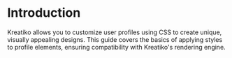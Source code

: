 # Introduction

Kreatiko allows you to customize user profiles using CSS to create unique, visually appealing designs. This guide covers the basics of applying styles to profile elements, ensuring compatibility with Kreatiko's rendering engine.
